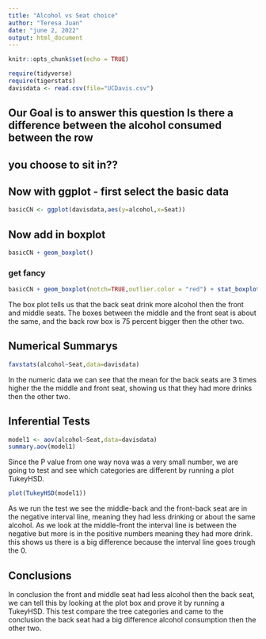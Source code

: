 ```yaml
---
title: "Alcohol vs Seat choice"
author: "Teresa Juan"
date: "june 2, 2022"
output: html_document
---
```


```r
knitr::opts_chunk$set(echo = TRUE)
```

```r
require(tidyverse)
require(tigerstats)
davisdata <- read.csv(file="UCDavis.csv")
```
## Our Goal is to answer this question Is there a difference between the alcohol consumed between the row
## you choose to sit in??

## Now with ggplot - first select the basic data

```r
basicCN <- ggplot(davisdata,aes(y=alcohol,x=Seat))
```

## Now add in boxplot

```r
basicCN + geom_boxplot()
```
  
### get fancy  

```r
basicCN + geom_boxplot(notch=TRUE,outlier.color = "red") + stat_boxplot(geom ='errorbar') + labs(title="Fancy notch boxplot \n with 2 lines")
```

The box plot tells us that the back seat drink more alcohol then the front and middle seats. The boxes between the middle and the front seat is about the same, and the back row box is 75 percent bigger then the other two.

## Numerical Summarys 
```r
favstats(alcohol~Seat,data=davisdata)
```

In the numeric data we can see that the mean for the back seats are 3 times higher the the middle and front seat, showing us that they had more drinks then the other two.

## Inferential Tests

```r
model1 <- aov(alcohol~Seat,data=davisdata)
summary.aov(model1)
```
Since the P value from one way nova was a very small number, we are going to test and see which categories are different by running a plot TukeyHSD.
```r
plot(TukeyHSD(model1))
```

As we run the test we see the middle-back and the front-back seat are in the negative interval line, meaning they had less drinking or about the same alcohol. As we look at the middle-front the interval line is between the negative but more is in the positive numbers meaning they had more drink. this shows us there is a big difference because the interval line goes trough the 0.

## Conclusions

In conclusion the front and middle seat had less alcohol then the back seat, we can tell this by looking at the plot box and prove it by running a TukeyHSD. This test compare the tree categories and came to the conclusion the back seat had a big difference alcohol consumption then the other two.
 
